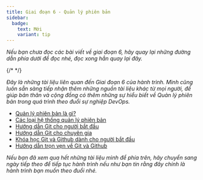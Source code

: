 ```yaml
---
title: Giai đoạn 6 - Quản lý phiên bản
sidebar:
  badge:
    text: Mới
    variant: tip
---
```



_Nếu bạn chưa đọc các bài viết về giai đoạn 6, hãy quay lại những đường dẫn phía dưới để đọc nhé, 
đọc xong hẳn quay lại đây._

<CardGrid>
  <LinkCard title="Ngày 32 - Quản lý phiên bản, một bức tranh toàn cảnh" href="../../../git/day32"/> 
  <LinkCard title="Ngày 33 - Cài đặt và sử dụng Git" href="../../../git/day33"/>
  {/* <LinkCard title="Ngày 27 - Các định nghĩa mở rộng của Điện toán đám mây" href="../../../cloud/day27"/>
  <LinkCard title="Ngày 28 - Các dịch vụ trong AWS (phần 1)" href="../../../cloud/day28"/>
  <LinkCard title="Ngày 29 - Các dịch vụ trong AWS (phần 2)" href="../../../cloud/day29"/>
  <LinkCard title="Ngày 30 - Mô hình mạng AWS và quản lý hạ tầng" href="../../../cloud/day30"/>  */}
</CardGrid>

_Đây là những tài liệu liên quan đến Giai đoạn 6 của hành trình. Mình cũng luôn sẵn sàng tiếp nhận thêm những 
nguồn tài liệu khác từ mọi người, để giúp bản thân và cộng đồng có thêm những sự hiểu biết về Quản lý phiên bản 
trong quá trình theo đuổi sự nghiệp DevOps._

- [Quản lý phiên bản là gì?](https://www.youtube.com/watch?v=Yc8sCSeMhi4)
- [Các loại hệ thống quản lý phiên bản](https://www.youtube.com/watch?v=kr62e_n6QuQ)
- [Hướng dẫn Git cho người bắt đầu](https://www.youtube.com/watch?v=8JJ101D3knE&t=52s)
- [Hướng dẫn Git cho chuyên gia](https://www.youtube.com/watch?v=Uszj_k0DGsg)
- [Khóa học Git và Github dành cho người bắt đầu](https://www.youtube.com/watch?v=RGOj5yH7evk&t=8s)
- [Hướng dẫn trọn vẹn về Git và Github](https://www.youtube.com/watch?v=apGV9Kg7ics)

_Nếu bạn đã xem qua hết những tài liệu mình để phía trên, hãy chuyển sang ngày tiếp theo để tiếp tục hành trình 
nếu như bạn tin rằng đây chính là hành trình bạn muốn theo đuổi nhé._

<LinkCard
  title="Ngày 34"
  href="../../../git/day34"
/>